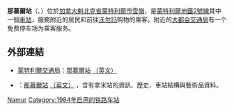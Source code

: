 {{About|蒙特利爾地鐵2號線的一個車站|位於比利時[[那慕爾|那慕爾]]的鐵路車站|那慕爾車站}}

{{Infobox station 
| name          = 那慕爾<br />{{lang|fr|Namur}}
| type          = 
| style         = Montreal Metro
| image         = Station Namur 09.jpg
| image_caption = 
| address       = [[魁北克省|魁北克省]][[蒙特利爾|蒙特利爾]]德卡里林蔭路7405號
| country       = [[加拿大|加拿大]]
| coordinates   = {{coord|45|29|41|N|73|39|10|W|type:railwaystation_region:CA-QC|display=inline,title}}
| elevation     = 
| line          = [[蒙特利爾地鐵橙線|橙線]]
| other         = {{Rail color box|system=RTM|line=STM}}
| structure     = 
| platform      = 
| depth         = {{convert|24.1|m|ftin|abbr=off}}，第7深
| levels        = 
| tracks        = 
| parking       = 
| bicycle       = 
| opened        = 1984年1月9日
| architect     = Labelle, Marchand et Geoffroy
| closed        = 
| rebuilt       = 
| electrified   = 
| ADA           = 
| code          = 
| owned         =
| operator      = [[蒙特利爾交通局|蒙特利爾交通局]]
| zone          = 
| status        =
| former        = 
| passengers    = 1,931,107進出（2006年），45/68
| pass_year     = 
| pass_percent  = 
| pass_system   = 
| mpassengers   = 
| services      = 
| map_locator   = 
| web           = 
}}
'''那慕爾站'''（{{lang-fr|Station Namur}}、{{lang-en|Namur Station}}）位於[[加拿大|加拿大]][[魁北克省|魁北克省]][[蒙特利爾市|蒙特利爾市]][[雪嶺|雪嶺]]，是[[蒙特利爾地鐵|蒙特利爾地鐵]][[蒙特利爾地鐵2號線|2號線]]其中一個[[鐵路車站|車站]]，服務附近的居民和前往[[沃尔玛|沃尔玛]]购物的乘客。附近的[[大都会交通局|大都会交通局]]有一个免费停车场为乘客服务。

== 外部連結 ==

* {{fr}}{{en}}[[蒙特利爾交通局|蒙特利爾交通局]]：[http://www.stm.info/metro/M52.htm 那慕爾站] {{Wayback|url=http://www.stm.info/metro/M52.htm |date=20130622042754 }}[http://www.stm.info/English/metro/a-M52.htm （英文）] {{Wayback|url=http://www.stm.info/English/metro/a-M52.htm |date=20130630091019 }}
* {{fr}}{{en}}{{lang|en|metrodemontreal.com}}：[http://www.metrodemontreal.com/orange/namur/index-f.html 那慕爾站] {{Wayback|url=http://www.metrodemontreal.com/orange/namur/index-f.html |date=20210426055925 }}[http://www.metrodemontreal.com/orange/namur/index.html （英文）] {{Wayback|url=http://www.metrodemontreal.com/orange/namur/index.html |date=20201205181738 }}，含有拿米站的資訊、歷史、車站結構與藝術品資料。

{{蒙特利爾地鐵}}
{{Railwaystation-stub}}

[[Category:蒙特利爾地鐵橙線車站|Namur]]
[[Category:1984年启用的铁路车站|Category:1984年启用的铁路车站]]